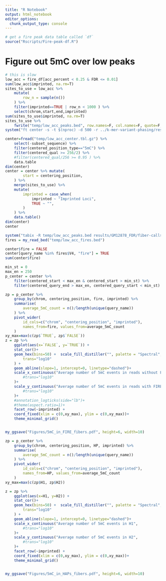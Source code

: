```yaml
---
title: "R Notebook"
output: html_notebook
editor_options: 
  chunk_output_type: console
---
```


```r
# get a fire peak data table called `df`
source("Rscripts/Fire-peak-df.R")
```


# Figure out 5mC over low peaks
```r
# this is slow
low_acc = fire_df[acc_percent < 0.25 & FDR <= 0.01]
sum(low_acc$imprinted, na.rm=T)
sites_to_use = low_acc %>%
    mutate(
        row_n = sample(n())
    ) %>%
    filter(imprinted==TRUE | row_n < 1000 ) %>%
    select(chrom,start,end,imprinted) 
sum(sites_to_use$imprinted, na.rm=T)
sites_to_use %>%
    fwrite("temp/low_acc_peaks.bed", row.names=F, col.names=F, quote=F, sep="\t")
system("ft center -s -t $(nproc) -d 500 -r ../k-mer-variant-phasing/results/GM12878/GM12878.haplotagged.bam temp/low_acc_peaks.bed | rg '5mC|type'| bgzip -@ $(nproc) > temp/low_acc_center.tbl.gz")
```

```r
center=fread("temp/low_acc_center.tbl.gz") %>%
    select(-subset_sequence) %>%
    filter(centered_position_type=="5mC") %>%
    filter(centered_qual >= 256/2) %>% 
    #filter(centered_qual/256 >= 0.95 ) %>%
    data.table
dim(center)
center = center %>% mutate(
        start = centering_position,
    ) %>%
    merge(sites_to_use) %>%
    mutate(
        imprinted = case_when(
            imprinted ~ "Imprinted Loci",
            TRUE ~ "",
        )
    ) %>%
    data.table()
dim(center)
center

system("tabix -R temp/low_acc_peaks.bed results/GM12878_FDR/fiber-calls/FIRE.bed.gz > temp/low_acc_fires.bed")
fires = my_read_bed("temp/low_acc_fires.bed")

center$fire = FALSE
center[query_name %in% fires$V4, "fire"] = TRUE
sum(center$fire)

```

```r
min_st = 0
max_en = 250
p_center = center %>% 
    filter(centered_start < max_en & centered_start > min_st) %>%
    filter(centered_query_end > max_en, centered_query_start < min_st) 

zp = p_center %>% 
    group_by(chrom, centering_position, fire, imprinted) %>%
    summarise(
        average_5mC_count = n()/length(unique(query_name))
    ) %>% 
    pivot_wider(
        id_cols=c("chrom", "centering_position", "imprinted"),
        names_from=fire, values_from=average_5mC_count
    ) 
xy_max=max(c(zp$`TRUE`, zp$`FALSE`))
z = zp %>%
    ggplot(aes(x=`FALSE`, y=`TRUE`)) +
    stat_cor()+
    geom_hex(bins=50) +  scale_fill_distiller("", palette = "Spectral",
        trans="log10"
    ) +
    geom_abline(slope=1, intercept=0, linetype="dashed")+
    scale_x_continuous("Average number of 5mC events in reads without FIRE MSPs", 
        #trans="log10"
    )+
    scale_y_continuous("Average number of 5mC events in reads with FIRE MSPs",
        #trans="log10"
    )+
    #annotation_logticks(side="lb")+
    #theme(aspect.ratio=1)+
    facet_row(~imprinted) + 
    coord_fixed(xlim = c(0,xy_max), ylim = c(0,xy_max))+
    theme_minimal_grid()


my_ggsave("Figures/5mC_in_FIRE_fibers.pdf", height=6, width=10)
```


```r
zp = p_center %>% 
    group_by(chrom, centering_position, HP, imprinted) %>%
    summarise(
        average_5mC_count = n()/length(unique(query_name))
    ) %>% 
    pivot_wider(
        id_cols=c("chrom", "centering_position", "imprinted"),
        names_from=HP, values_from=average_5mC_count
    ) 
xy_max=max(c(zp$H1, zp$H2))

z = zp %>%
    ggplot(aes(x=H1, y=H2)) +
    stat_cor()+
    geom_hex(bins=50) +  scale_fill_distiller("", palette = "Spectral",
        trans="log10"
    ) +
    geom_abline(slope=1, intercept=0, linetype="dashed")+
    scale_x_continuous("Average number of 5mC events in H1", 
        #trans="log10"
    )+
    scale_y_continuous("Average number of 5mC events in H2",
        #trans="log10"
    )+
    facet_row(~imprinted) + 
    coord_fixed(xlim = c(0,xy_max), ylim = c(0,xy_max))+
    theme_minimal_grid()


my_ggsave("Figures/5mC_in_HAPs_fibers.pdf", height=6, width=10)
```